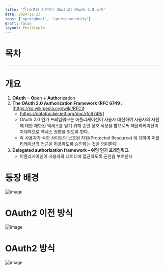 ```yaml
---
title: '🖐️[스프링 시큐리티 OAuth2] OAuth 2.0 소개'
date: 2024-11-23
tags: ['springboot', 'spring-security']
draft: false
layout: PostSimple
---
```


# 목차

<TOCInline toc={props.toc} exclude="목차"/>

---

# 개요

1. **OAuth** = **O**pen + **Auth**orization
2. **The OAuth 2.0 Authorization Framework (RFC 6749 :** [https://ko.wikipedia.org/wiki/RFC]**)**
   - [https://datatracker.ietf.org/doc/rfc6749/]
   - OAuth 2.0 인가 프레임워크는 애플리케이션이 사용자 대신하여 사용자의 자원에 대한 제한된 액세스를 얻기 위해 승인 상호 작용을 함으로써 애플리케이션이 자체적으로 액세스 권한을 얻도록 한다.
   - 즉 사용자가 속한 사이트의 보호된 자원(Protected Resource) 에 대하여 어플리케이션의 접근을 허용하도록 승인하는 것을 의미한다
3. **Delegated authorization framework – 위임 인가 프레임워크**
   - 어플리케이션이 사용자의 데이터에 접근하도록 권한을 부여한다

# 등장 배경

![image](https://github.com/user-attachments/assets/815e8091-3632-46a5-b5c4-121e9e7e0ed4)

# OAuth2 이전 방식

![image](https://github.com/user-attachments/assets/33d69581-4893-4bcf-a8a5-58b9a605e637)

# OAuth2 방식

![image](https://github.com/user-attachments/assets/00b63d79-a39f-425a-9859-f2f4a1676238)
